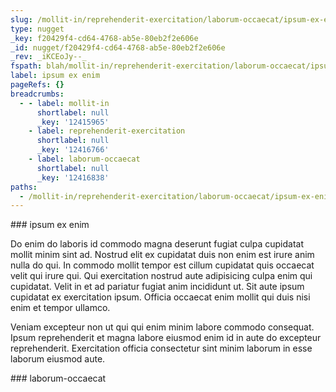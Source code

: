 ```yaml
---
slug: /mollit-in/reprehenderit-exercitation/laborum-occaecat/ipsum-ex-enim
type: nugget
_key: f20429f4-cd64-4768-ab5e-80eb2f2e606e
_id: nugget/f20429f4-cd64-4768-ab5e-80eb2f2e606e
_rev: _iKCEoJy--_
fspath: blah/mollit-in/reprehenderit-exercitation/laborum-occaecat/ipsum-ex-enim.md
label: ipsum ex enim
pageRefs: {}
breadcrumbs:
  - - label: mollit-in
      shortlabel: null
      _key: '12415965'
    - label: reprehenderit-exercitation
      shortlabel: null
      _key: '12416766'
    - label: laborum-occaecat
      shortlabel: null
      _key: '12416838'
paths:
  - /mollit-in/reprehenderit-exercitation/laborum-occaecat/ipsum-ex-enim
---
```


<NuggetArea>
<Nugget slug="/mollit-in/reprehenderit-exercitation/laborum-occaecat/ipsum-ex-enim" type="nugget" _key="f20429f4-cd64-4768-ab5e-80eb2f2e606e" _id="nugget/f20429f4-cd64-4768-ab5e-80eb2f2e606e" _rev="_iKCEoJy--_" fspath="blah/mollit-in/reprehenderit-exercitation/laborum-occaecat/ipsum-ex-enim.md" label="ipsum ex enim" paths="/mollit-in/reprehenderit-exercitation/laborum-occaecat/ipsum-ex-enim">
<NuggetBody>
### ipsum ex enim

Do enim do laboris id commodo magna deserunt fugiat culpa cupidatat mollit minim sint ad. Nostrud elit ex cupidatat duis non enim est irure anim nulla do qui. In commodo mollit tempor est cillum cupidatat quis occaecat velit qui irure qui. Qui exercitation nostrud aute adipisicing culpa enim qui cupidatat. Velit in et ad pariatur fugiat anim incididunt ut. Sit aute ipsum cupidatat ex exercitation ipsum. Officia occaecat enim mollit qui duis nisi enim et tempor ullamco.

Veniam excepteur non ut qui qui enim minim labore commodo consequat. Ipsum reprehenderit et magna labore eiusmod enim id in aute do excepteur reprehenderit. Exercitation officia consectetur sint minim laborum in esse laborum eiusmod aute.

</NuggetBody>
<Breadcrumbs>
<Crumbs>
<Crumb _key="12415965" label="mollit-in" /><Crumb _key="12416766" label="reprehenderit-exercitation" /><Crumb _key="12416838" label="laborum-occaecat" />
</Crumbs>
</Breadcrumbs>
</Nugget>

<NuggetsInbound>
</NuggetsInbound>
<NuggetsOutbound>
</NuggetsOutbound>
</NuggetArea>
<PassagesInbound>
<Passage direction="inbound" type="passage" _key="12416838" _id="passage/12416838" _rev="_iKCEoJu--A" label="laborum-occaecat" passage="laborum-occaecat" fspath="blah/mollit-in/reprehenderit-exercitation/laborum-occaecat" paths="/mollit-in/reprehenderit-exercitation/laborum-occaecat" slug="/mollit-in/reprehenderit-exercitation/laborum-occaecat">
<NuggetBody>
### laborum-occaecat

</NuggetBody>
<Breadcrumbs>
<Crumbs>
<Crumb _key="12415965" label="mollit-in" /><Crumb _key="12416766" label="reprehenderit-exercitation" />
</Crumbs>
</Breadcrumbs>
</Passage>

</PassagesInbound>
<PassagesOutbound>
</PassagesOutbound>